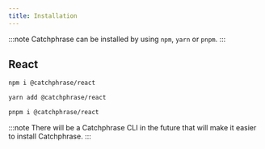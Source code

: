 ```yaml
---
title: Installation
---
```



:::note
Catchphrase can be installed by using `npm`, `yarn` or `pnpm`.
:::

## React

<Tabs>
<TabItem value="npm" label="npm">

```bash
npm i @catchphrase/react
```

</TabItem>
<TabItem value="yarn" label="yarn">

```bash
yarn add @catchphrase/react
```

</TabItem>
<TabItem value="pnpm" label="pnpm">

```bash
pnpm i @catchphrase/react
```

</TabItem>
</Tabs>

:::note
There will be a Catchphrase CLI in the future that will make it easier to install Catchphrase.
:::
